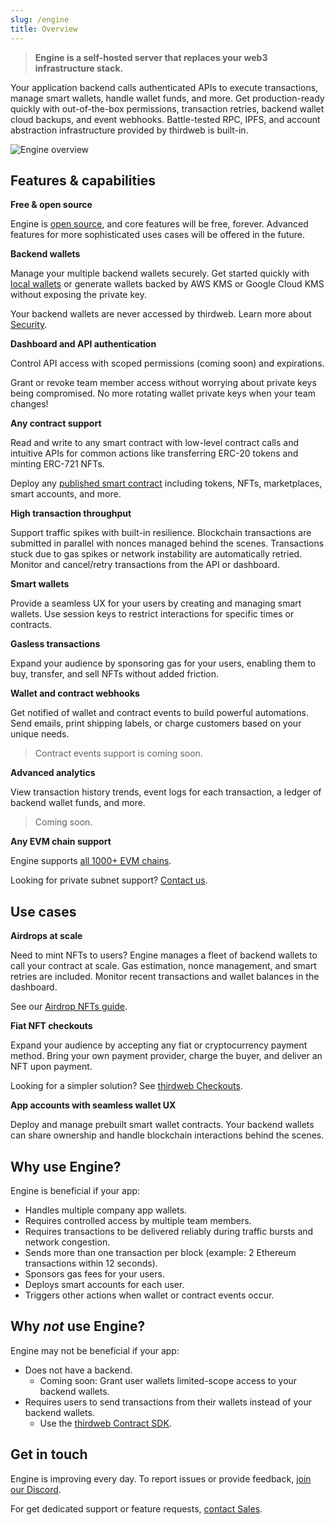 ```yaml
---
slug: /engine
title: Overview
---
```


> **Engine is a self-hosted server that replaces your web3 infrastructure stack.**

Your application backend calls authenticated APIs to execute transactions, manage smart wallets, handle wallet funds, and more. Get production-ready quickly with out-of-the-box permissions, transaction retries, backend wallet cloud backups, and event webhooks. Battle-tested RPC, IPFS, and account abstraction infrastructure provided by thirdweb is built-in.

![Engine overview](./assets/engine-docs-diagram-updated.svg)

## Features & capabilities

**Free & open source**

Engine is [open source](https://github.com/thirdweb-dev/engine), and core features will be free, forever. Advanced features for more sophisticated uses cases will be offered in the future.

**Backend wallets**

Manage your multiple backend wallets securely. Get started quickly with [local wallets](/wallet/local-wallet) or generate wallets backed by AWS KMS or Google Cloud KMS without exposing the private key.

Your backend wallets are never accessed by thirdweb. Learn more about [Security](/engine/security).

**Dashboard and API authentication**

Control API access with scoped permissions (coming soon) and expirations.

Grant or revoke team member access without worrying about private keys being compromised. No more rotating wallet private keys when your team changes!

**Any contract support**

Read and write to any smart contract with low-level contract calls and intuitive APIs for common actions like transferring ERC-20 tokens and minting ERC-721 NFTs.

Deploy any [published smart contract](https://thirdweb.com/explore) including tokens, NFTs, marketplaces, smart accounts, and more.

**High transaction throughput**

Support traffic spikes with built-in resilience. Blockchain transactions are submitted in parallel with nonces managed behind the scenes. Transactions stuck due to gas spikes or network instability are automatically retried. Monitor and cancel/retry transactions from the API or dashboard.

**Smart wallets**

Provide a seamless UX for your users by creating and managing smart wallets. Use session keys to restrict interactions for specific times or contracts.

**Gasless transactions**

Expand your audience by sponsoring gas for your users, enabling them to buy, transfer, and sell NFTs without added friction.

**Wallet and contract webhooks**

Get notified of wallet and contract events to build powerful automations. Send emails, print shipping labels, or charge customers based on your unique needs.

> Contract events support is coming soon.

**Advanced analytics**

View transaction history trends, event logs for each transaction, a ledger of backend wallet funds, and more.

> Coming soon.

**Any EVM chain support**

Engine supports [all 1000+ EVM chains](https://thirdweb.com/chainlist).

Looking for private subnet support? [Contact us](https://thirdweb.com/contact-us).

## Use cases

**Airdrops at scale**

Need to mint NFTs to users? Engine manages a fleet of backend wallets to call your contract at scale. Gas estimation, nonce management, and smart retries are included. Monitor recent transactions and wallet balances in the dashboard.

See our [Airdrop NFTs guide](/guides/engine/airdrop-nfts).

**Fiat NFT checkouts**

Expand your audience by accepting any fiat or cryptocurrency payment method. Bring your own payment provider, charge the buyer, and deliver an NFT upon payment.

Looking for a simpler solution? See [thirdweb Checkouts](https://thirdweb.com/checkout).

**App accounts with seamless wallet UX**

Deploy and manage prebuilt smart wallet contracts. Your backend wallets can share ownership and handle blockchain interactions behind the scenes.

## Why use Engine?

Engine is beneficial if your app:

- Handles multiple company app wallets.
- Requires controlled access by multiple team members.
- Requires transactions to be delivered reliably during traffic bursts and network congestion. 
- Sends more than one transaction per block (example: 2 Ethereum transactions within 12 seconds).
- Sponsors gas fees for your users.
- Deploys smart accounts for each user.
- Triggers other actions when wallet or contract events occur.

## Why _not_ use Engine?

Engine may not be beneficial if your app:

- Does not have a backend.
    - Coming soon: Grant user wallets limited-scope access to your backend wallets.
- Requires users to send transactions from their wallets instead of your backend wallets.
    - Use the [thirdweb Contract SDK](https://portal.thirdweb.com/sdk).

## Get in touch

Engine is improving every day. To report issues or provide feedback, [join our Discord](https://discord.gg/thirdweb).

For get dedicated support or feature requests, [contact Sales](https://thirdweb.com/contact-us).
